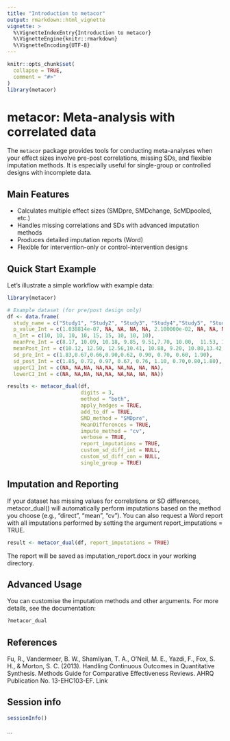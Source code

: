```yaml
---
title: "Introduction to metacor"
output: rmarkdown::html_vignette
vignette: >
  %\VignetteIndexEntry{Introduction to metacor}
  %\VignetteEngine{knitr::rmarkdown}
  %\VignetteEncoding{UTF-8}
---
```


```r
knitr::opts_chunk$set(
  collapse = TRUE,
  comment = "#>"
)
library(metacor)
```

# metacor: Meta-analysis with correlated data

The `metacor` package provides tools for conducting meta-analyses when your effect sizes involve pre-post correlations, missing SDs, and flexible imputation methods. It is especially useful for single-group or controlled designs with incomplete data.

## Main Features

- Calculates multiple effect sizes (SMDpre, SMDchange, ScMDpooled, etc.)
- Handles missing correlations and SDs with advanced imputation methods
- Produces detailed imputation reports (Word)
- Flexible for intervention-only or control-intervention designs

## Quick Start Example

Let's illustrate a simple workflow with example data:

```r
library(metacor)

# Example dataset (for pre/post design only)
df <- data.frame(
  study_name = c("Study1", "Study2", "Study3", "Study4","Study5", "Study6", "Study7", "Study8", "Study9"),
  p_value_Int = c(1.038814e-07, NA, NA, NA, NA, 2.100000e-02, NA, NA, NA),
  n_Int = c(10, 10, 10, 10, 15, 15, 10, 10, 10),
  meanPre_Int = c(8.17, 10.09, 10.18, 9.85, 9.51,7.70, 10.00,  11.53, 11.20),
  meanPost_Int = c(10.12, 12.50, 12.56,10.41, 10.88, 9.20, 10.80,13.42,12.00),
  sd_pre_Int = c(1.83,0.67,0.66,0.90,0.62, 0.90, 0.70, 0.60, 1.90),
  sd_post_Int = c(1.85, 0.72, 0.97, 0.67, 0.76, 1.10, 0.70,0.80,1.80),
  upperCI_Int = c(NA, NA,NA, NA,NA, NA,NA, NA, NA),
  lowerCI_Int = c(NA, NA,NA, NA,NA, NA,NA, NA, NA))

results <- metacor_dual(df,
                        digits = 3,
                        method = "both",
                        apply_hedges = TRUE,
                        add_to_df = TRUE,
                        SMD_method = "SMDpre",
                        MeanDifferences = TRUE,
                        impute_method = "cv",
                        verbose = TRUE,
                        report_imputations = TRUE,
                        custom_sd_diff_int = NULL,
                        custom_sd_diff_con = NULL,
                        single_group = TRUE)
```

## Imputation and Reporting

If your dataset has missing values for correlations or SD differences, metacor_dual() will automatically perform imputations based on the method you choose (e.g., "direct", "mean", "cv"). You can also request a Word report with all imputations performed by setting the argument report_imputations = TRUE.

```r
result <- metacor_dual(df, report_imputations = TRUE)
```

The report will be saved as imputation_report.docx in your working directory.

## Advanced Usage

You can customise the imputation methods and other arguments. For more details, see the documentation:

```r
?metacor_dual

```

## References

Fu, R., Vandermeer, B. W., Shamliyan, T. A., O’Neil, M. E., Yazdi, F., Fox, S. H., & Morton, S. C. (2013). Handling Continuous Outcomes in Quantitative Synthesis. Methods Guide for Comparative Effectiveness Reviews. AHRQ Publication No. 13-EHC103-EF. Link

## Session info

```r
sessionInfo()
```


...





